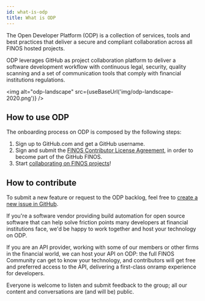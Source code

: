 ```yaml
---
id: what-is-odp
title: What is ODP
---
```



The Open Developer Platform (ODP) is a collection of services, tools and best practices that deliver a secure and compliant collaboration across all FINOS hosted projects.

ODP leverages GitHub as project collaboration platform to deliver a software development workflow with continuous legal, security, quality scanning and a set of communication tools that comply with financial institutions regulations.

<img alt="odp-landscape" src={useBaseUrl('img/odp-landscape-2020.png')} />

## How to use ODP
The onboarding process on ODP is composed by the following steps:

1. Sign up to GitHub.com and get a GitHub username.
2. Sign and submit the [FINOS Contributor License Agreement](https://finosfoundation.atlassian.net/wiki/spaces/FINOS/pages/75530375/Contribution+Compliance+Requirements), in order to become part of the GitHub FINOS.
3. Start [collaborating on FINOS projects](project-collaboration)!

## How to contribute
To submit a new feature or request to the ODP backlog, feel free to [create a new issue in GitHub](https://github.com/finos/open-developer-platform/issues).

If you're a software vendor providing build automation for open source software that can help solve friction points many developers at financial institutions face, we'd be happy to work together and host your technology on ODP.

If you are an API provider, working with some of our members or other firms in the financial world, we can host your API on ODP: the full FINOS Community can get to know your technology, and contributors will get free and preferred access to the API, delivering a first-class onramp experience for developers.

Everyone is welcome to listen and submit feedback to the group; all our content and conversations are (and will be) public.
